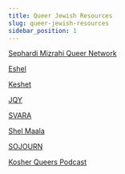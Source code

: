 ```yaml
---
title: Queer Jewish Resources
slug: queer-jewish-resources
sidebar_position: 1
---
```

[Sephardi Mizrahi Queer Network](https://smqn.squarespace.com/)

[Eshel](https://www.eshelonline.org/)

[Keshet](https://www.keshetonline.org/)

[JQY](https://jqy.org/)

[SVARA](https://svara.org/)

[Shel Maala](https://shelmaala.com/)

[SOJOURN](https://sojourngsd.org/)

[Kosher Queers Podcast](https://kosherqueers.gay/)
